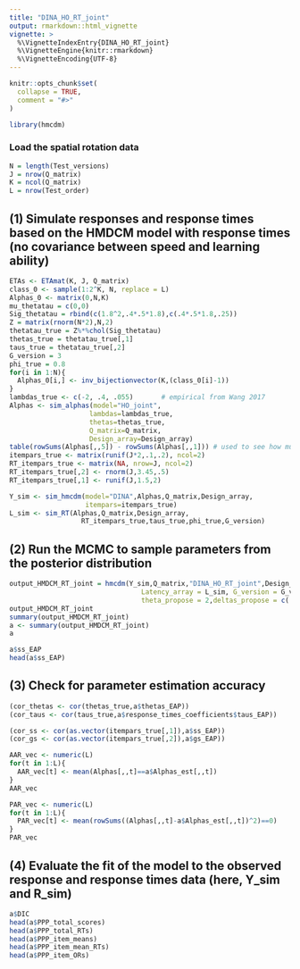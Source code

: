 ```yaml
---
title: "DINA_HO_RT_joint"
output: rmarkdown::html_vignette
vignette: >
  %\VignetteIndexEntry{DINA_HO_RT_joint}
  %\VignetteEngine{knitr::rmarkdown}
  %\VignetteEncoding{UTF-8}
---
```


```r
knitr::opts_chunk$set(
  collapse = TRUE,
  comment = "#>"
)
```

```r
library(hmcdm)
```

### Load the spatial rotation data

```r
N = length(Test_versions)
J = nrow(Q_matrix)
K = ncol(Q_matrix)
L = nrow(Test_order)
```


## (1) Simulate responses and response times based on the HMDCM model with response times (no covariance between speed and learning ability)

```r
ETAs <- ETAmat(K, J, Q_matrix)
class_0 <- sample(1:2^K, N, replace = L)
Alphas_0 <- matrix(0,N,K)
mu_thetatau = c(0,0)
Sig_thetatau = rbind(c(1.8^2,.4*.5*1.8),c(.4*.5*1.8,.25))
Z = matrix(rnorm(N*2),N,2)
thetatau_true = Z%*%chol(Sig_thetatau)
thetas_true = thetatau_true[,1]
taus_true = thetatau_true[,2]
G_version = 3
phi_true = 0.8
for(i in 1:N){
  Alphas_0[i,] <- inv_bijectionvector(K,(class_0[i]-1))
}
lambdas_true <- c(-2, .4, .055)       # empirical from Wang 2017
Alphas <- sim_alphas(model="HO_joint", 
                    lambdas=lambdas_true, 
                    thetas=thetas_true, 
                    Q_matrix=Q_matrix, 
                    Design_array=Design_array)
table(rowSums(Alphas[,,5]) - rowSums(Alphas[,,1])) # used to see how much transition has taken place
itempars_true <- matrix(runif(J*2,.1,.2), ncol=2)
RT_itempars_true <- matrix(NA, nrow=J, ncol=2)
RT_itempars_true[,2] <- rnorm(J,3.45,.5)
RT_itempars_true[,1] <- runif(J,1.5,2)

Y_sim <- sim_hmcdm(model="DINA",Alphas,Q_matrix,Design_array,
                   itempars=itempars_true)
L_sim <- sim_RT(Alphas,Q_matrix,Design_array,
                  RT_itempars_true,taus_true,phi_true,G_version)
```


## (2) Run the MCMC to sample parameters from the posterior distribution

```r
output_HMDCM_RT_joint = hmcdm(Y_sim,Q_matrix,"DINA_HO_RT_joint",Design_array,100,30,
                                 Latency_array = L_sim, G_version = G_version,
                                 theta_propose = 2,deltas_propose = c(.45,.25,.06))
output_HMDCM_RT_joint
summary(output_HMDCM_RT_joint)
a <- summary(output_HMDCM_RT_joint)
a

a$ss_EAP
head(a$ss_EAP)
```


## (3) Check for parameter estimation accuracy

```r
(cor_thetas <- cor(thetas_true,a$thetas_EAP))
(cor_taus <- cor(taus_true,a$response_times_coefficients$taus_EAP))

(cor_ss <- cor(as.vector(itempars_true[,1]),a$ss_EAP))
(cor_gs <- cor(as.vector(itempars_true[,2]),a$gs_EAP))

AAR_vec <- numeric(L)
for(t in 1:L){
  AAR_vec[t] <- mean(Alphas[,,t]==a$Alphas_est[,,t])
}
AAR_vec

PAR_vec <- numeric(L)
for(t in 1:L){
  PAR_vec[t] <- mean(rowSums((Alphas[,,t]-a$Alphas_est[,,t])^2)==0)
}
PAR_vec

```


## (4) Evaluate the fit of the model to the observed response and response times data (here, Y_sim and R_sim)

```r
a$DIC
head(a$PPP_total_scores)
head(a$PPP_total_RTs)
head(a$PPP_item_means)
head(a$PPP_item_mean_RTs)
head(a$PPP_item_ORs)
```

